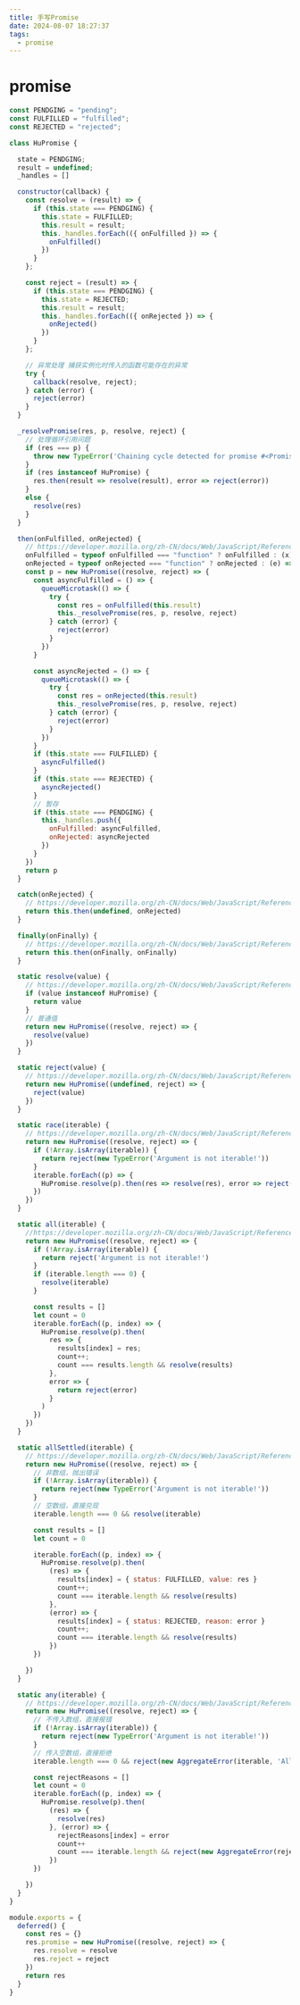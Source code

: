 ```yaml
---
title: 手写Promise
date: 2024-08-07 18:27:37
tags:
  - promise
---
```

# promise
```js
const PENDGING = "pending";
const FULFILLED = "fulfilled";
const REJECTED = "rejected";

class HuPromise {

  state = PENDGING;
  result = undefined;
  _handles = []

  constructor(callback) {
    const resolve = (result) => {
      if (this.state === PENDGING) {
        this.state = FULFILLED;
        this.result = result;
        this._handles.forEach(({ onFulfilled }) => {
          onFulfilled()
        })
      }
    };

    const reject = (result) => {
      if (this.state === PENDGING) {
        this.state = REJECTED;
        this.result = result;
        this._handles.forEach(({ onRejected }) => {
          onRejected()
        })
      }
    };

    // 异常处理 捕获实例化时传入的函数可能存在的异常
    try {
      callback(resolve, reject);
    } catch (error) {
      reject(error)
    }
  }

  _resolvePromise(res, p, resolve, reject) {
    // 处理循环引用问题
    if (res === p) {
      throw new TypeError('Chaining cycle detected for promise #<Promise>')
    }
    if (res instanceof HuPromise) {
      res.then(result => resolve(result), error => reject(error))
    }
    else {
      resolve(res)
    }
  }

  then(onFulfilled, onRejected) {
    // https://developer.mozilla.org/zh-CN/docs/Web/JavaScript/Reference/Global_Objects/Promise/then
    onFulfilled = typeof onFulfilled === "function" ? onFulfilled : (x) => x;
    onRejected = typeof onRejected === "function" ? onRejected : (e) => { throw e };
    const p = new HuPromise((resolve, reject) => {
      const asyncFulfilled = () => {
        queueMicrotask(() => {
          try {
            const res = onFulfilled(this.result)
            this._resolvePromise(res, p, resolve, reject)
          } catch (error) {
            reject(error)
          }
        })
      }

      const asyncRejected = () => {
        queueMicrotask(() => {
          try {
            const res = onRejected(this.result)
            this._resolvePromise(res, p, resolve, reject)
          } catch (error) {
            reject(error)
          }
        })
      }
      if (this.state === FULFILLED) {
        asyncFulfilled()
      }
      if (this.state === REJECTED) {
        asyncRejected()
      }
      // 暂存
      if (this.state === PENDGING) {
        this._handles.push({
          onFulfilled: asyncFulfilled,
          onRejected: asyncRejected
        })
      }
    })
    return p
  }

  catch(onRejected) {
    // https://developer.mozilla.org/zh-CN/docs/Web/JavaScript/Reference/Global_Objects/Promise/catch
    return this.then(undefined, onRejected)
  }

  finally(onFinally) {
    // https://developer.mozilla.org/zh-CN/docs/Web/JavaScript/Reference/Global_Objects/Promise/finally
    return this.then(onFinally, onFinally)
  }

  static resolve(value) {
    // https://developer.mozilla.org/zh-CN/docs/Web/JavaScript/Reference/Global_Objects/Promise/resolve
    if (value instanceof HuPromise) {
      return value
    }
    // 普通值
    return new HuPromise((resolve, reject) => {
      resolve(value)
    })
  }

  static reject(value) {
    // https://developer.mozilla.org/zh-CN/docs/Web/JavaScript/Reference/Global_Objects/Promise/reject
    return new HuPromise((undefined, reject) => {
      reject(value)
    })
  }

  static race(iterable) {
    // https://developer.mozilla.org/zh-CN/docs/Web/JavaScript/Reference/Global_Objects/Promise/race
    return new HuPromise((resolve, reject) => {
      if (!Array.isArray(iterable)) {
        return reject(new TypeError('Argument is not iterable!'))
      }
      iterable.forEach((p) => {
        HuPromise.resolve(p).then(res => resolve(res), error => reject(error))
      })
    })
  }

  static all(iterable) {
    //https://developer.mozilla.org/zh-CN/docs/Web/JavaScript/Reference/Global_Objects/Promise/all
    return new HuPromise((resolve, reject) => {
      if (!Array.isArray(iterable)) {
        return reject('Argument is not iterable!')
      }
      if (iterable.length === 0) {
        resolve(iterable)
      }

      const results = []
      let count = 0
      iterable.forEach((p, index) => {
        HuPromise.resolve(p).then(
          res => {
            results[index] = res;
            count++;
            count === results.length && resolve(results)
          },
          error => {
            return reject(error)
          }
        )
      })
    })
  }

  static allSettled(iterable) {
    // https://developer.mozilla.org/zh-CN/docs/Web/JavaScript/Reference/Global_Objects/Promise/allSettled
    return new HuPromise((resolve, reject) => {
      // 非数组，抛出错误
      if (!Array.isArray(iterable)) {
        return reject(new TypeError('Argument is not iterable!'))
      }
      // 空数组，直接兑现
      iterable.length === 0 && resolve(iterable)

      const results = []
      let count = 0

      iterable.forEach((p, index) => {
        HuPromise.resolve(p).then(
          (res) => {
            results[index] = { status: FULFILLED, value: res }
            count++;
            count === iterable.length && resolve(results)
          },
          (error) => {
            results[index] = { status: REJECTED, reason: error }
            count++;
            count === iterable.length && resolve(results)
          })
      })

    })
  }

  static any(iterable) {
    // https://developer.mozilla.org/zh-CN/docs/Web/JavaScript/Reference/Global_Objects/Promise/any
    return new HuPromise((resolve, reject) => {
      // 不传入数组，直接报错
      if (!Array.isArray(iterable)) {
        return reject(new TypeError('Argument is not iterable!'))
      }
      // 传入空数组，直接拒绝
      iterable.length === 0 && reject(new AggregateError(iterable, 'All promises were rejected'))

      const rejectReasons = []
      let count = 0
      iterable.forEach((p, index) => {
        HuPromise.resolve(p).then(
          (res) => {
            resolve(res)
          }, (error) => {
            rejectReasons[index] = error
            count++
            count === iterable.length && reject(new AggregateError(rejectReasons, 'All promises were rejected'))
          })
      })

    })
  }
}

module.exports = {
  deferred() {
    const res = {}
    res.promise = new HuPromise((resolve, reject) => {
      res.resolve = resolve
      res.reject = reject
    })
    return res
  }
}
```